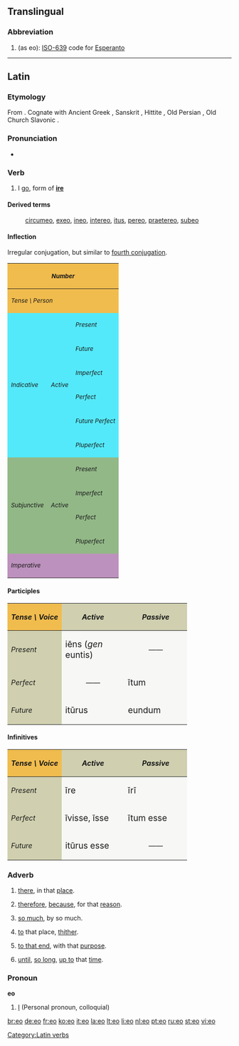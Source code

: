 {{also|-eo}}
==Translingual==

===Abbreviation===
{{infl|mul|abbreviation}}

# (as eo): [[w:ISO-639|ISO-639]] code for [[Esperanto]]

----

==Latin==

===Etymology===
From {{proto|Indo-European|h₁ey-|lang=la}}. Cognate with Ancient Greek {{term|sc=polytonic|εἶμι|tr=eimi|lang=grc||I go}}, Sanskrit {{term|sc=Deva|एति|tr=éti||goes|lang=sa}}, Hittite {{term|sc=Xsux|tr=iyatta|𒄿𒄿𒀀𒋫𒋫||goes|lang=hit}}, Old Persian {{term|sc=Xpeo|tr=aitiy|𐎠𐎡𐎫𐎡𐎹||goes|lang=peo}}, Old Church Slavonic {{term|sc=Cyrl|ити|tr=iti}}.

===Pronunciation===
* {{a|Classical}} {{IPA|/ˈe.oː/|lang=la}}

===Verb===
{{la-verb|eo|eō|ire#Latin|īre|ivi#Latin|īvī|itum|itum}}

# I [[go]], form of '''[[ire#Latin|ire]]'''

====Derived terms====
: [[circumeo]], [[exeo]], [[ineo]], [[intereo]], [[itus]], [[pereo]], [[praetereo]], [[subeo]]

====Inflection====
Irregular conjugation, but similar to [[Appendix:Latin fourth conjugation|fourth conjugation]].
{| border="1" cellpadding="2"
!style="background:#F1BC4E;" colspan=3| <small>''Number''
!style="background:#F1BC4E;" colspan=3| <small>''Singular''
!style="background:#F1BC4E;" colspan=3| <small>''Plural''
|-
!style="background:#F1BC4E;" colspan=3| <small>''Tense \ Person''
!style="background:#F1BC4E;"| <small>''1.''
!style="background:#F1BC4E;"| <small>''2.''
!style="background:#F1BC4E;"| <small>''3.''
!style="background:#F1BC4E;"| <small>''11.''
!style="background:#F1BC4E;"| <small>''22.''
!style="background:#F1BC4E;"| <small>''33.''
|-
!style="background:#54E9FA;" rowspan=6|<small>''Indicative''
!style="background:#54E9FA;" rowspan=6|<small>''Active''
!style="background:#54E9FA;"|<small>''Present''
|style="background:#FBFCE4;"|eō
|style="background:#FBFCE4;"|īs
|style="background:#FBFCE4;"|it
|style="background:#FBFCE4;"|īmus
|style="background:#FBFCE4;"|ītis
|style="background:#FBFCE4;"|eunt
|-
!style="background:#54E9FA;"| <small>''Future''
|style="background:#FBFCE4;"|ībō
|style="background:#FBFCE4;"|ībis
|style="background:#FBFCE4;"|ībit
|style="background:#FBFCE4;"|ībimus
|style="background:#FBFCE4;"|ībitis
|style="background:#FBFCE4;"|ībunt
|-
!style="background:#54E9FA;"| <small>''Imperfect''
|style="background:#FBFCE4;"|ībam
|style="background:#FBFCE4;"|ībās
|style="background:#FBFCE4;"|ībat
|style="background:#FBFCE4;"|ībāmus
|style="background:#FBFCE4;"|ībātis
|style="background:#FBFCE4;"|ībant
|-
!style="background:#54E9FA;"| <small>''Perfect''
|style="background:#FBFCE4;"|īvī
|style="background:#FBFCE4;"|īvistī
|style="background:#FBFCE4;"|īvit
|style="background:#FBFCE4;"|īvimus
|style="background:#FBFCE4;"|īvistis
|style="background:#FBFCE4;"|īvērunt
|-
!style="background:#54E9FA;"| <small>''Future Perfect''
|style="background:#FBFCE4;"|īverō
|style="background:#FBFCE4;"|īveris
|style="background:#FBFCE4;"|īverit
|style="background:#FBFCE4;"|īverimus
|style="background:#FBFCE4;"|īveritis
|style="background:#FBFCE4;"|īverint
|-
!style="background:#54E9FA;"| <small>''Pluperfect''
|style="background:#FBFCE4;"|īveram
|style="background:#FBFCE4;"|īverās
|style="background:#FBFCE4;"|īverat
|style="background:#FBFCE4;"|īverāmus
|style="background:#FBFCE4;"|īverātis
|style="background:#FBFCE4;"|īverant
|-
!style="background:#92B887;" rowspan=4|<small>''Subjunctive''
!style="background:#92B887;" rowspan=4|<small>''Active''
!style="background:#92B887;"|<small>''Present''
|style="background:#E7FEE9;"| eam
|style="background:#E7FEE9;"| eās
|style="background:#E7FEE9;"| eat
|style="background:#E7FEE9;"| eāmus
|style="background:#E7FEE9;"| eātis
|style="background:#E7FEE9;"| eant
|-
!style="background:#92B887;"|<small>''Imperfect''
|style="background:#E7FEE9;"| īrem
|style="background:#E7FEE9;"| īrēs
|style="background:#E7FEE9;"| īret
|style="background:#E7FEE9;"| īrēmus
|style="background:#E7FEE9;"| īrētis
|style="background:#E7FEE9;"| īrent
|-
!style="background:#92B887;"|<small>''Perfect''
|style="background:#E7FEE9;"| īverim
|style="background:#E7FEE9;"| īverīs
|style="background:#E7FEE9;"| īverit
|style="background:#E7FEE9;"| īverīmus
|style="background:#E7FEE9;"| īverītis
|style="background:#E7FEE9;"| īverint
|-
!style="background:#92B887;"|<small>''Pluperfect''
|style="background:#E7FEE9;"| īvissem
|style="background:#E7FEE9;"| īvissēs
|style="background:#E7FEE9;"| īvisset
|style="background:#E7FEE9;"| īvissēmus
|style="background:#E7FEE9;"| īvissētis
|style="background:#E7FEE9;"| īvissent
|-
!style="background:#BD91BD;" colspan=3| <small>''Imperative''
|style="background:#FCF2E9;" align="center"|——
|style="background:#FCF2E9;"|ī
|style="background:#FCF2E9;" align="center"|——
|style="background:#FCF2E9;" align="center"|——
|style="background:#FCF2E9;"|īte
|style="background:#FCF2E9;" align="center"|——
|}

====Participles====
{| cellpadding="5" border="1"
!style="background:#F1BC4E;"| ''Tense \ Voice''
!style="background:#D0D0B0;"| ''Active''
!style="background:#D0D0B0;"| ''Passive''
|-
!style="background:#D0D0B0;"| ''Present''
|style="background:#F7F7F5;" width=125px| <big> iēns (''gen'' euntis)
|style="background:#F7F7F5;" align="center" width=125px| ——
|-
!style="background:#D0D0B0;"| ''Perfect''
|style="background:#F7F7F5;" align="center"| ——
|style="background:#F7F7F5;"| <big> ītum
|-
!style="background:#D0D0B0;"| ''Future''
|style="background:#F7F7F5;"| <big> itūrus
|style="background:#F7F7F5;"| <big> eundum
|}

====Infinitives====
{| cellpadding="5" border="1"
!style="background:#F1BC4E;"| ''Tense \ Voice''
!style="background:#D0D0B0;"| ''Active''
!style="background:#D0D0B0;"| ''Passive''
|-
!style="background:#D0D0B0;"| ''Present''
|style="background:#F7F7F5;" width=125px| <big> īre
|style="background:#F7F7F5;" width=125px| <big> īrī
|-
!style="background:#D0D0B0;"| ''Perfect''
|style="background:#F7F7F5;"| <big> īvisse, īsse
|style="background:#F7F7F5;"| <big> ītum esse
|-
!style="background:#D0D0B0;"| ''Future''
|style="background:#F7F7F5;"| <big> itūrus esse
|style="background:#F7F7F5;" align="center"| ——
|}

===Adverb===
{{la-adv|eō||-}}

# {{context|with abl. or loc.}} [[there]], in that [[place]].
# {{context|with ablative}} [[therefore]], [[because]], for that [[reason]].
# {{context|of quantity, with [[quo#Latin|quo]]}} [[so much]], by so much.
# {{context|with dative, of motion}} [[to]] that place, [[thither]].
# {{context|with dative, of tendency}} [[to that end]], with that [[purpose]].
# {{context|with dative, of time}} [[until]], [[so long]], [[up to]] that [[time]].

===Pronoun===
'''eo'''

# {{rfv-sense}} [[I]] (Personal pronoun, colloquial)

[[Category:Latin verbs]]

[[br:eo]]
[[de:eo]]
[[fr:eo]]
[[ko:eo]]
[[it:eo]]
[[la:eo]]
[[lt:eo]]
[[li:eo]]
[[nl:eo]]
[[pt:eo]]
[[ru:eo]]
[[st:eo]]
[[vi:eo]]
